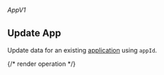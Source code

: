 ###### *AppV1*

## Update App

Update data for an existing [application](https://hathora.dev/docs/concepts/hathora-entities#application) using `appId`.

{/* render operation */}
